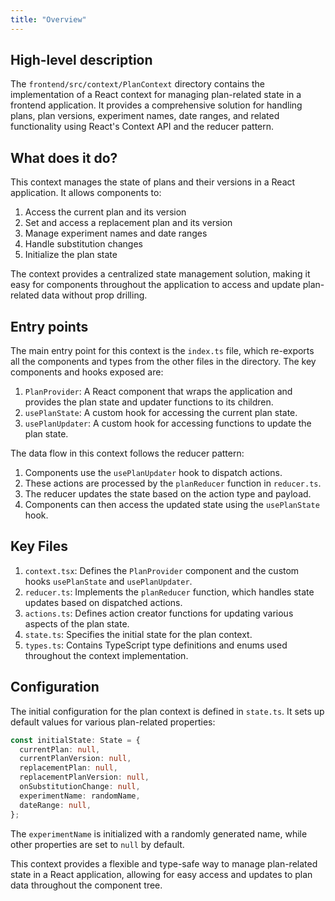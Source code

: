 ```yaml
---
title: "Overview"
---
```


## High-level description
The `frontend/src/context/PlanContext` directory contains the implementation of a React context for managing plan-related state in a frontend application. It provides a comprehensive solution for handling plans, plan versions, experiment names, date ranges, and related functionality using React's Context API and the reducer pattern.

## What does it do?
This context manages the state of plans and their versions in a React application. It allows components to:
1. Access the current plan and its version
2. Set and access a replacement plan and its version
3. Manage experiment names and date ranges
4. Handle substitution changes
5. Initialize the plan state

The context provides a centralized state management solution, making it easy for components throughout the application to access and update plan-related data without prop drilling.

## Entry points
The main entry point for this context is the `index.ts` file, which re-exports all the components and types from the other files in the directory. The key components and hooks exposed are:

1. `PlanProvider`: A React component that wraps the application and provides the plan state and updater functions to its children.
2. `usePlanState`: A custom hook for accessing the current plan state.
3. `usePlanUpdater`: A custom hook for accessing functions to update the plan state.

The data flow in this context follows the reducer pattern:
1. Components use the `usePlanUpdater` hook to dispatch actions.
2. These actions are processed by the `planReducer` function in `reducer.ts`.
3. The reducer updates the state based on the action type and payload.
4. Components can then access the updated state using the `usePlanState` hook.

## Key Files
1. `context.tsx`: Defines the `PlanProvider` component and the custom hooks `usePlanState` and `usePlanUpdater`.
2. `reducer.ts`: Implements the `planReducer` function, which handles state updates based on dispatched actions.
3. `actions.ts`: Defines action creator functions for updating various aspects of the plan state.
4. `state.ts`: Specifies the initial state for the plan context.
5. `types.ts`: Contains TypeScript type definitions and enums used throughout the context implementation.

## Configuration
The initial configuration for the plan context is defined in `state.ts`. It sets up default values for various plan-related properties:

```typescript
const initialState: State = {
  currentPlan: null,
  currentPlanVersion: null,
  replacementPlan: null,
  replacementPlanVersion: null,
  onSubstitutionChange: null,
  experimentName: randomName,
  dateRange: null,
};
```

The `experimentName` is initialized with a randomly generated name, while other properties are set to `null` by default.

This context provides a flexible and type-safe way to manage plan-related state in a React application, allowing for easy access and updates to plan data throughout the component tree.